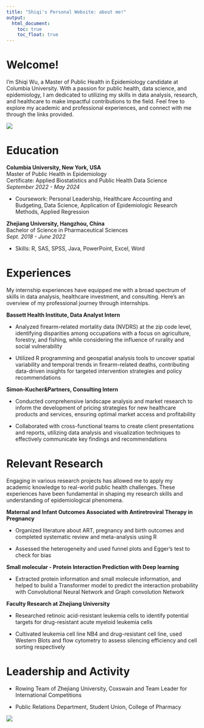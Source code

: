 ```yaml
---
title: "Shiqi's Personal Website: about me!"
output: 
  html_document:
    toc: true
    toc_float: true
---
```


# Welcome!

I'm Shiqi Wu, a Master of Public Health in Epidemiology candidate at Columbia University. With a passion for public health, data science, and epidemiology, I am dedicated to utilizing my skills in data analysis, research, and healthcare to make impactful contributions to the field. Feel free to explore my academic and professional experiences, and connect with me through the links provided.

![](website1.jpeg)

# Education

**Columbia University, New York, USA**  
Master of Public Health in Epidemiology  
Certificate: Applied Biostatistics and Public Health Data Science  
*September 2022 - May 2024*

- Coursework: Personal Leadership, Healthcare Accounting and Budgeting, Data Science, Application of Epidemiologic Research Methods, Applied Regression

**Zhejiang University, Hangzhou, China**  
Bachelor of Science in Pharmaceutical Sciences  
*Sept. 2018 - June 2022*

- Skills: R, SAS, SPSS, Java, PowerPoint, Excel, Word

# Experiences

My internship experiences have equipped me with a broad spectrum of skills in data analysis, healthcare investment, and consulting. Here's an overview of my professional journey through internships.

**Bassett Health Institute, Data Analyst Intern** 

- Analyzed firearm-related mortality data (NVDRS) at the zip code level, identifying disparities among occupations with a focus on agriculture, forestry, and fishing, while considering the influence of rurality and social vulnerability

- Utilized R programming and geospatial analysis tools to uncover spatial variability and temporal trends in firearm-related deaths, contributing data-driven insights for targeted intervention strategies and policy recommendations

**Simon-Kucher&Partners, Consulting Intern**

-	Conducted comprehensive landscape analysis and market research to inform the development of pricing strategies for new healthcare products and services, ensuring optimal market access and profitability

-	Collaborated with cross-functional teams to create client presentations and reports, utilizing data analysis and visualization techniques to effectively communicate key findings and recommendations

# Relevant Research

Engaging in various research projects has allowed me to apply my academic knowledge to real-world public health challenges. These experiences have been fundamental in shaping my research skills and understanding of epidemiological phenomena.

**Maternal and Infant Outcomes Associated with Antiretroviral Therapy in Pregnancy**

-	Organized literature about ART, pregnancy and birth outcomes and completed systematic review and meta-analysis using R

-	Assessed the heterogeneity and used funnel plots and Egger’s test to check for bias

**Small molecular - Protein Interaction Prediction with Deep learning**   

- Extracted protein information and small molecule information, and helped to build a Transformer model to predict the interaction probability with Convolutional Neural Network and Graph convolution Network

**Faculty Research at Zhejiang University**                               

- Researched retinoic acid-resistant leukemia cells to identify potential targets for drug-resistant acute myeloid leukemia cells

- Cultivated leukemia cell line NB4 and drug-resistant cell line, used Western Blots and flow cytometry to assess silencing efficiency and cell sorting respectively

# Leadership and Activity

- Rowing Team of Zhejiang University, Coxswain and Team Leader for International Competitions

- Public Relations Department, Student Union, College of Pharmacy

![](website2.jpeg)
